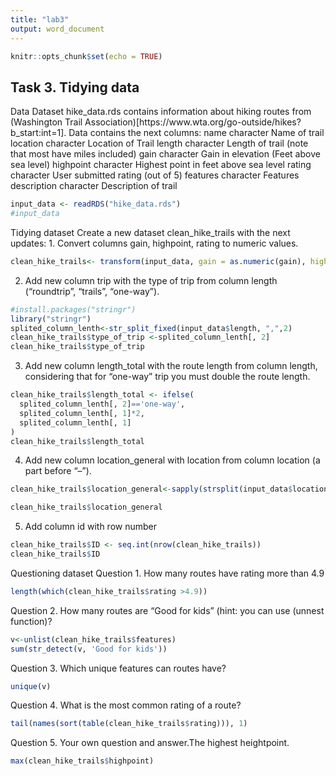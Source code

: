---
title: "lab3"
output: word_document
---

```{r setup, include=FALSE}
knitr::opts_chunk$set(echo = TRUE)
```

## Task 3. Tidying data

Data
Dataset hike_data.rds contains information about hiking routes from (Washington Trail
Association)[https://www.wta.org/go-outside/hikes?b_start:int=1].
Data contains the next columns:
name character Name of trail
location character Location of Trail
length character Length of trail (note that most have miles included)
gain character Gain in elevation (Feet above sea level)
highpoint character Highest point in feet above
sea level
rating character User submitted rating (out of 5)
features character Features
description character Description of trail
```{r}
input_data <- readRDS("hike_data.rds")
#input_data
```

Tidying dataset
Create a new dataset clean_hike_trails with the next updates:
1. Convert columns gain, highpoint, rating to numeric values.
```{r}
clean_hike_trails<- transform(input_data, gain = as.numeric(gain), highpoint = as.numeric(highpoint), rating = as.numeric(rating))
```

2. Add new column trip with the type of trip from column length (“roundtrip”, “trails”,
“one-way”).
```{r}
#install.packages("stringr")
library("stringr")
splited_column_lenth<-str_split_fixed(input_data$length, ",",2)
clean_hike_trails$type_of_trip <-splited_column_lenth[, 2]
clean_hike_trails$type_of_trip
```

3. Add new column length_total with the route length from column length, considering
that for “one-way” trip you must double the route length.
```{r}
clean_hike_trails$length_total <- ifelse( 
  splited_column_lenth[, 2]=='one-way',
  splited_column_lenth[, 1]*2,  
  splited_column_lenth[, 1]   
)
clean_hike_trails$length_total
```

4. Add new column location_general with location from column location (a part before
“–”).
```{r}
clean_hike_trails$location_general<-sapply(strsplit(input_data$location, "-"), "[", 1)

clean_hike_trails$location_general
```

5. Add column id with row number
```{r}
clean_hike_trails$ID <- seq.int(nrow(clean_hike_trails))
clean_hike_trails$ID
```


Questioning dataset
Question 1. How many routes have rating more than 4.9
```{r}
length(which(clean_hike_trails$rating >4.9))
```

Question 2. How many routes are “Good for kids” (hint: you can use (unnest function)?

```{r}
v<-unlist(clean_hike_trails$features)
sum(str_detect(v, 'Good for kids'))
```

Question 3. Which unique features can routes have?
```{r}
unique(v)
```

Question 4. What is the most common rating of a route?
```{r}
tail(names(sort(table(clean_hike_trails$rating))), 1)
```

Question 5. Your own question and answer.The highest heightpoint.
```{r}
max(clean_hike_trails$highpoint)
```

